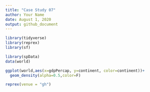 ```yaml
---
title: "Case Study 07"
author: Your Name
date: August 1, 2020
output: github_document
---
```

```r
library(tidyverse)
library(reprex)
library(sf)

library(spData)
data(world)

ggplot(world,aes(x=gdpPercap, y=continent, color=continent))+
  geom_density(alpha=0.5,color=F)

reprex(venue = "gh")
```
 
 